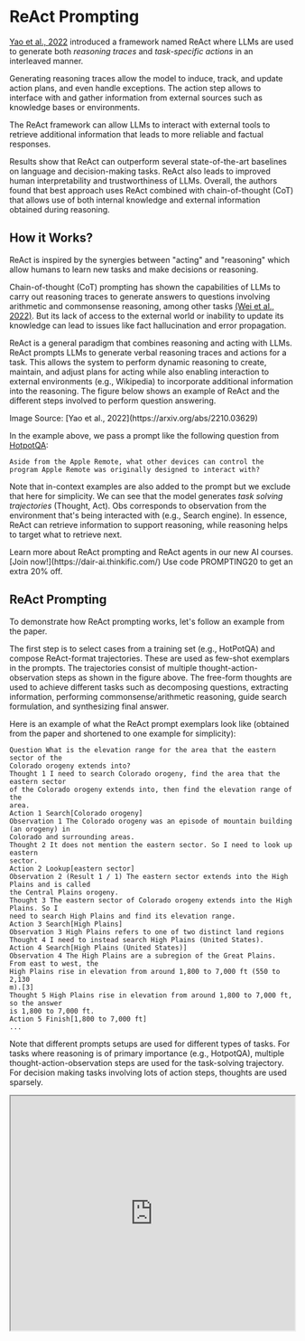 # ReAct Prompting


[Yao et al., 2022](https://arxiv.org/abs/2210.03629) introduced a framework named ReAct where LLMs are used to generate both *reasoning traces* and *task-specific actions* in an interleaved manner. 

Generating reasoning traces allow the model to induce, track, and update action plans, and even handle exceptions. The action step allows to interface with and gather information from external sources such as knowledge bases or environments.

The ReAct framework can allow LLMs to interact with external tools to retrieve additional information that leads to more reliable and factual responses.

Results show that ReAct can outperform several state-of-the-art baselines on language and decision-making tasks. ReAct also leads to improved human interpretability and trustworthiness of LLMs. Overall, the authors found that best approach uses ReAct combined with chain-of-thought (CoT) that allows use of both internal knowledge and external information obtained during reasoning. 

## How it Works?

ReAct is inspired by the synergies between "acting" and "reasoning" which allow humans to learn new tasks and make decisions or reasoning. 

Chain-of-thought (CoT) prompting has shown the capabilities of LLMs to carry out reasoning traces to generate answers to questions involving arithmetic and commonsense reasoning, among other tasks [(Wei et al., 2022)](https://arxiv.org/abs/2201.11903). But its lack of access to the external world or inability to update its knowledge can lead to issues like fact hallucination and error propagation. 

ReAct is a general paradigm that combines reasoning and acting with LLMs. ReAct prompts LLMs to generate verbal reasoning traces and actions for a task. This allows the system to perform dynamic reasoning to create, maintain, and adjust plans for acting while also enabling interaction to external environments (e.g., Wikipedia) to incorporate additional information into the reasoning. The figure below shows an example of ReAct and the different steps involved to perform question answering.

<Screenshot src={REACT} alt="REACT" />
Image Source: [Yao et al., 2022](https://arxiv.org/abs/2210.03629)

In the example above, we pass a prompt like the following question from [HotpotQA](https://hotpotqa.github.io/):

```
Aside from the Apple Remote, what other devices can control the program Apple Remote was originally designed to interact with?
```

Note that in-context examples are also added to the prompt but we exclude that here for simplicity. We can see that the model generates *task solving trajectories* (Thought, Act). Obs corresponds to observation from the environment that's being interacted with (e.g., Search engine). In essence, ReAct can retrieve information to support reasoning, while reasoning helps to target what to retrieve next.  

<Callout type= "info" emoji="🎓">
Learn more about ReAct prompting and ReAct agents in our new AI courses. [Join now!](https://dair-ai.thinkific.com/)
Use code PROMPTING20 to get an extra 20% off.
</Callout>

## ReAct Prompting
To demonstrate how ReAct prompting works, let's follow an example from the paper. 

The first step is to select cases from a training set (e.g., HotPotQA) and compose ReAct-format trajectories. These are used as few-shot exemplars in the prompts. The trajectories consist of multiple thought-action-observation steps as shown in the figure above. The free-form thoughts are used to achieve different tasks such as decomposing questions, extracting information, performing commonsense/arithmetic reasoning, guide search formulation, and synthesizing final answer. 

Here is an example of what the ReAct prompt exemplars look like (obtained from the paper and shortened to one example for simplicity): 

```
Question What is the elevation range for the area that the eastern sector of the
Colorado orogeny extends into?
Thought 1 I need to search Colorado orogeny, find the area that the eastern sector
of the Colorado orogeny extends into, then find the elevation range of the
area.
Action 1 Search[Colorado orogeny]
Observation 1 The Colorado orogeny was an episode of mountain building (an orogeny) in
Colorado and surrounding areas.
Thought 2 It does not mention the eastern sector. So I need to look up eastern
sector.
Action 2 Lookup[eastern sector]
Observation 2 (Result 1 / 1) The eastern sector extends into the High Plains and is called
the Central Plains orogeny.
Thought 3 The eastern sector of Colorado orogeny extends into the High Plains. So I
need to search High Plains and find its elevation range.
Action 3 Search[High Plains]
Observation 3 High Plains refers to one of two distinct land regions
Thought 4 I need to instead search High Plains (United States).
Action 4 Search[High Plains (United States)]
Observation 4 The High Plains are a subregion of the Great Plains. From east to west, the
High Plains rise in elevation from around 1,800 to 7,000 ft (550 to 2,130
m).[3]
Thought 5 High Plains rise in elevation from around 1,800 to 7,000 ft, so the answer
is 1,800 to 7,000 ft.
Action 5 Finish[1,800 to 7,000 ft]
...
```

Note that different prompts setups are used for different types of tasks. For tasks where reasoning is of primary importance (e.g., HotpotQA), multiple thought-action-observation steps are used for the task-solving trajectory. For decision making tasks involving lots of action steps, thoughts are used sparsely.  


<iframe width="100%"
  height="415px"
  src="https://www.youtube.com/embed/f8whjxDBcd8?si=YuLAggOKAPOIxNkV"
  allow="accelerometer; autoplay; clipboard-write; encrypted-media; gyroscope; picture-in-picture"
  allowFullScreen
/>


## Results on Knowledge-Intensive Tasks

The paper first evaluates ReAct on knowledge-intensive reasoning tasks such as question answering (HotPotQA) and fact verification ([Fever](https://fever.ai/resources.html)). PaLM-540B is used as the base model for prompting. 

<Screenshot src={REACT1} alt="REACT1" />
Image Source: [Yao et al., 2022](https://arxiv.org/abs/2210.03629)

The prompting results on HotPotQA and Fever using different prompting methods show that ReAct generally performs better than Act (involves acting only) on both tasks. 

We can also observe that ReAct outperforms CoT on Fever and lags behind CoT on HotpotQA. A detailed error analysis is provided in the paper. In summary:

- CoT suffers from fact hallucination
- ReAct's structural constraint reduces its flexibility in formulating reasoning steps
- ReAct depends a lot on the information it's retrieving; non-informative search results derails the model reasoning and leads to difficulty in recovering and reformulating thoughts

Prompting methods that combine and support switching between ReAct and CoT+Self-Consistency generally outperform all the other prompting methods. 

## Results on Decision Making Tasks

The paper also reports results demonstrating ReAct's performance on decision making tasks. ReAct is evaluated on two benchmarks called [ALFWorld](https://alfworld.github.io/) (text-based game) and [WebShop](https://webshop-pnlp.github.io/) (online shopping website environment). Both involve complex environments that require reasoning to act and explore effectively. 

Note that the ReAct prompts are designed differently for these tasks while still keeping the same core idea of combining reasoning and acting. Below is an example for an ALFWorld problem involving ReAct prompting. 

<Screenshot src={REACT2} alt="REACT2" />
Image Source: [Yao et al., 2022](https://arxiv.org/abs/2210.03629)

ReAct outperforms Act on both ALFWorld and Webshop. Act, without any thoughts, fails to correctly decompose goals into subgoals. Reasoning seems to be advantageous in ReAct for these types of tasks but current prompting-based methods are still far from the performance of expert humans on these tasks. 

Check out the paper for more detailed results.

## LangChain ReAct Usage

Below is a high-level example of how the ReAct prompting approach works in practice. We will be using OpenAI for the LLM and [LangChain](https://python.langchain.com/en/latest/index.html) as it already has built-in functionality that leverages the ReAct framework to build agents that perform tasks by combining the power of LLMs and different tools. 

First, let's install and import the necessary libraries:

``` python
%%capture
# update or install the necessary libraries
!pip install --upgrade openai
!pip install --upgrade langchain
!pip install --upgrade python-dotenv
!pip install google-search-results

# import libraries
import openai
import os
from langchain.llms import OpenAI
from langchain.agents import load_tools
from langchain.agents import initialize_agent
from dotenv import load_dotenv
load_dotenv()

# load API keys; you will need to obtain these if you haven't yet
os.environ["OPENAI_API_KEY"] = os.getenv("OPENAI_API_KEY")
os.environ["SERPER_API_KEY"] = os.getenv("SERPER_API_KEY")

```

Now we can configure the LLM, the tools we will use, and the agent that allows us to leverage the ReAct framework together with the LLM and tools. Note that we are using a search API for searching external information and LLM as a math tool. 

``` python
llm = OpenAI(model_name="text-davinci-003" ,temperature=0)
tools = load_tools(["google-serper", "llm-math"], llm=llm)
agent = initialize_agent(tools, llm, agent="zero-shot-react-description", verbose=True)
```

Once that's configured, we can now run the agent with the desired query/prompt. Notice that here we are not expected to provide few-shot exemplars as explained in the paper. 

``` python
agent.run("Who is Olivia Wilde's boyfriend? What is his current age raised to the 0.23 power?")
```

The chain execution looks as follows:

``` yaml
> Entering new AgentExecutor chain...
 I need to find out who Olivia Wilde's boyfriend is and then calculate his age raised to the 0.23 power.
Action: Search
Action Input: "Olivia Wilde boyfriend"
Observation: Olivia Wilde started dating Harry Styles after ending her years-long engagement to Jason Sudeikis — see their relationship timeline.
Thought: I need to find out Harry Styles' age.
Action: Search
Action Input: "Harry Styles age"
Observation: 29 years
Thought: I need to calculate 29 raised to the 0.23 power.
Action: Calculator
Action Input: 29^0.23
Observation: Answer: 2.169459462491557

Thought: I now know the final answer.
Final Answer: Harry Styles, Olivia Wilde's boyfriend, is 29 years old and his age raised to the 0.23 power is 2.169459462491557.

> Finished chain.
```

The output we get is as follows:

```
"Harry Styles, Olivia Wilde's boyfriend, is 29 years old and his age raised to the 0.23 power is 2.169459462491557."
```

We adapted the example from the [LangChain documentation](https://python.langchain.com/docs/modules/agents/agent_types/react), so credit goes to them. We encourage the learner to explore different combination of tools and tasks. 

You can find the notebook for this code here: https://github.com/dair-ai/Prompt-Engineering-Guide/blob/main/notebooks/react.ipynb

<Callout type= "info" emoji="🎓">
Learn more about ReAct prompting and ReAct agents in our new AI courses. [Join now!](https://dair-ai.thinkific.com/)
Use code PROMPTING20 to get an extra 20% off.
</Callout>
